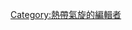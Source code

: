 {{Userbox
  |border-c = #040970
  |border-s = 1
  |id-c     = #01040F
  |id-s     = 12
  |id-fc    = #000000
  |info-c   = #DEF2FF
  |info-s   = 9
  |info-fc  = #226EFA
  |id       = [[File:Maysak seen from the ISS 6.jpg|70px]]
  |info     = 這用戶專門為'''[[熱帶氣旋]]'''的條目作出編輯及擴充。
}}

[[Category:熱帶氣旋的編輯者]]